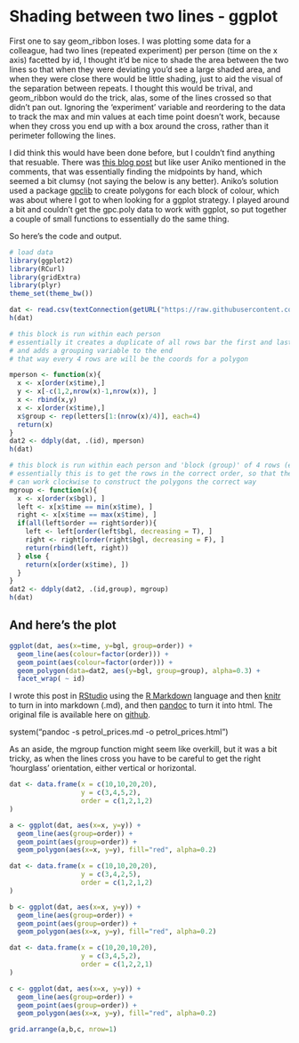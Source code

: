 Shading between two lines - ggplot
========================================================

First one to say geom_ribbon loses. I was plotting some data for a colleague, had two lines (repeated experiment) per person (time on the x axis) facetted by id, I thought it'd be nice to shade the area between the two lines so that when they were deviating you'd see a large shaded area, and when they were close there would be little shading, just to aid the visual of the separation between repeats. I thought this would be trival, and geom_ribbon would do the trick, alas, some of the lines crossed so that didn't pan out. Ignoring the 'experiment' variable and reordering to the data to track the max and min values at each time point doesn't work, because when they cross you end up with a box around the cross, rather than it perimeter following the lines. 

<!-- more -->

I did think this would have been done before, but I couldn't find anything that resuable. There was [this blog post](http://learnr.wordpress.com/2009/10/22/ggplot2-two-color-xy-area-combo-chart/) but like user Aniko mentioned in the comments, that was essentially finding the midpoints by hand, which seemed a bit clumsy (not saying the below is any better). Aniko's solution used a package [gpclib](http://cran.r-project.org/web/packages/gpclib/index.html) to create polygons for each block of colour, which was about where I got to when looking for a ggplot strategy. I played around a bit and couldn't get the gpc.poly data to work with ggplot, so put together a couple of small functions to essentially do the same thing. 

So here's the code and output. 

```r
# load data
library(ggplot2)
library(RCurl)
library(gridExtra)
library(plyr)
theme_set(theme_bw())

dat <- read.csv(textConnection(getURL("https://raw.githubusercontent.com/nzcoops/datasets/master/shading_two_lines")))
h(dat)

# this block is run within each person 
# essentially it creates a duplicate of all rows bar the first and last two
# and adds a grouping variable to the end
# that way every 4 rows are will be the coords for a polygon

mperson <- function(x){
  x <- x[order(x$time),]
  y <- x[-c(1,2,nrow(x)-1,nrow(x)), ]
  x <- rbind(x,y)
  x <- x[order(x$time),]
  x$group <- rep(letters[1:(nrow(x)/4)], each=4)
  return(x)
}
dat2 <- ddply(dat, .(id), mperson)
h(dat)

# this block is run within each person and 'block (group)' of 4 rows (each polygon)
# essentially this is to get the rows in the correct order, so that the geom_polygon function
# can work clockwise to construct the polygons the correct way
mgroup <- function(x){
  x <- x[order(x$bgl), ]
  left <- x[x$time == min(x$time), ]
  right <- x[x$time == max(x$time), ]
  if(all(left$order == right$order)){
    left <- left[order(left$bgl, decreasing = T), ]
    right <- right[order(right$bgl, decreasing = F), ]
    return(rbind(left, right))
  } else {
    return(x[order(x$time), ])
  } 
}
dat2 <- ddply(dat2, .(id,group), mgroup)
h(dat)
```
## And here's the plot
```r
ggplot(dat, aes(x=time, y=bgl, group=order)) + 
  geom_line(aes(colour=factor(order))) +
  geom_point(aes(colour=factor(order))) +
  geom_polygon(data=dat2, aes(y=bgl, group=group), alpha=0.3) +
  facet_wrap( ~ id)
```

I wrote this post in [RStudio](http://rstudio.org/download/) using the [R Markdown](http://www.rstudio.org/docs/authoring/using_markdown) language and then [knitr](http://yihui.name/knitr/) to turn in into markdown (.md), and then [pandoc](http://johnmacfarlane.net/pandoc/) to turn it into html. The original file is available here on [github]().

system("pandoc -s petrol_prices.md -o petrol_prices.html")

As an aside, the mgroup function might seem like overkill, but it was a bit tricky, as when the lines cross you have to be careful to get the right 'hourglass' orientation, either vertical or horizontal.

```r
dat <- data.frame(x = c(10,10,20,20),
                  y = c(3,4,5,2),
                  order = c(1,2,1,2)
)

a <- ggplot(dat, aes(x=x, y=y)) + 
  geom_line(aes(group=order)) +
  geom_point(aes(group=order)) +
  geom_polygon(aes(x=x, y=y), fill="red", alpha=0.2) 

dat <- data.frame(x = c(10,10,20,20),
                  y = c(3,4,2,5),
                  order = c(1,2,1,2)
)

b <- ggplot(dat, aes(x=x, y=y)) + 
  geom_line(aes(group=order)) +
  geom_point(aes(group=order)) +
  geom_polygon(aes(x=x, y=y), fill="red", alpha=0.2) 

dat <- data.frame(x = c(10,20,10,20),
                  y = c(3,4,5,2),
                  order = c(1,2,2,1)
)

c <- ggplot(dat, aes(x=x, y=y)) + 
  geom_line(aes(group=order)) +
  geom_point(aes(group=order)) +
  geom_polygon(aes(x=x, y=y), fill="red", alpha=0.2) 
```

```r
grid.arrange(a,b,c, nrow=1)
```
